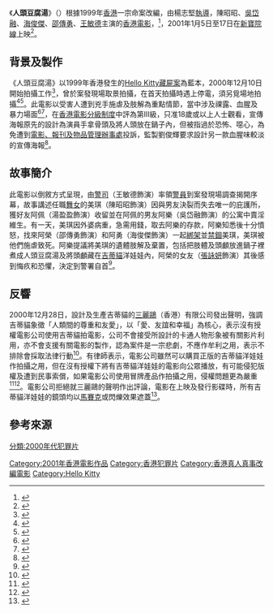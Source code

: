 {{電影資訊框
| 片名     = 人頭豆腐湯
| 電影原名 = {{lang|en|''There Is a Secret in My Soup''}}
| 圖像     = 人頭豆腐湯電影官方海報.jpg
| 圖像大小 = 
| 圖像說明 = 《人頭豆腐湯》電影官方海報
| 導演     = 楊志堅
| 監製     = 劉俊輝
| 製片     = 韋良
| 動作指導 = 
| 編劇     = 蕭逸名、楊志堅
| 劇本     = 
| 故事     = 
| 原著     = [[Hello_Kitty藏屍案|Hello Kitty藏屍案]]
| 旁白     = 
| 統籌     = 
| 主演     = 陳昭昭、[[吳岱融|吳岱融]]、[[海俊傑|海俊傑]]、[[邵傳勇|邵傳勇]]
| 配樂     = 陳國樑
| 主題曲   = 
| 片尾曲   = 
| 攝影     = 簡永祥
| 剪輯     = 郭廷鴻
| 音效     = 
| 製片商   = 三寶影業公司
| 片長     = 81分鐘
| 產地     = {{香港電影產地}}
| 語言     = [[粵語|粵語]]
| 上映日期 = {{Film date|2001|01|05}}
| 發行商   = 寰宇電影公司
| 發行日期 = 
| 公映許可 = 
| 預算     = 
| 票房     = HK$666,470.00
| 前集     = 
| 續集     = 
| 中國大陸片名 = 
| 香港片名 = 
| 澳門片名 = 
| 臺灣片名 = 
| 新加坡片名 = 
| 馬來西亞片名 = 
| 官方網站 = 
}}
《'''人頭豆腐湯'''》（{{lang-en|''There Is a Secret in My Soup''}}）根據1999年[[香港|香港]]一宗命案改編，由楊志堅[[導演|執導]]，陳昭昭、[[吳岱融|吳岱融]]、[[海俊傑|海俊傑]]、[[邵傳勇|邵傳勇]]、[[王敏德|王敏德]]主演的[[香港電影|香港電影]]，<ref>{{cite news|language = zh|url = http://newsbot.lib.cuhk.edu.hk/news/apple/20001228/C07-02.html|title = 陳昭昭 驚覺受害女公關 陰魂不散|publisher = 蘋果日報|date = 2000-12-28|accessdate = 2020-11-04|archive-url = https://web.archive.org/web/20201104052010/http://newsbot.lib.cuhk.edu.hk/news/apple/20001228/C07-02.html|archive-date = 2020-11-04|dead-url = no}}</ref>，2001年1月5日至17日在[[新寶院線|新寶院線]]上映<ref>{{Cite web|url=http://hkmdb.com/db/movies/view.mhtml?id=8935&display_set=big5|title=人頭豆腐湯（2001）|publisher=香港影庫|language=zh|access-date=2020-11-04|archive-url=https://web.archive.org/web/20200814003946/http://hkmdb.com/db/movies/view.mhtml?id=8935&display_set=big5|archive-date=2020-08-14|dead-url=no}}</ref>。

== 背景及製作 ==
《人頭豆腐湯》以1999年香港發生的[[Hello_Kitty藏屍案|Hello Kitty藏屍案]]為藍本，2000年12月10日開始拍攝工作<ref>{{cite news|language = zh|url = http://newsbot.lib.cuhk.edu.hk/news/HKCD/20001211/B08001.html|title = 同題材電影開拍 陳昭昭三點取勝|publisher = 香港商報|date = 2000-12-11|accessdate = 2020-11-05|archive-url = https://web.archive.org/web/20201105115825/http://newsbot.lib.cuhk.edu.hk/news/HKCD/20001211/B08001.html|archive-date = 2020-11-05|dead-url = no}}</ref>，曾於案發現場取景拍攝，在首天拍攝時遇上停電，須另覓場地拍攝<ref>{{cite news|language = zh|url = http://newsbot.lib.cuhk.edu.hk/news/apple/20001215/C15-02.html|title = 陳昭昭 拒返烹屍案現場拍攝|publisher = 蘋果日報|date = 2000-12-15|accessdate = 2020-11-04|archive-url = https://web.archive.org/web/20201104081337/http://newsbot.lib.cuhk.edu.hk/news/apple/20001215/C15-02.html|archive-date = 2020-11-04|dead-url = no}}</ref><ref>{{cite news|language = zh|url = https://hk.appledaily.com/entertainment/20151012/LFD7AAR6JJUZF3OCWXPBT5K5NM/|title = 重提15年前翻拍HelloKitty藏屍案 首日開工全部機唔著女主角稱俾鬼壓|publisher = 蘋果日報|date = 2015-10-12|accessdate = 2020-11-04|archive-url = https://web.archive.org/web/20201104081606/https://hk.appledaily.com/entertainment/20151012/LFD7AAR6JJUZF3OCWXPBT5K5NM/|archive-date = 2020-11-04|dead-url = no}}</ref>。此電影以受害人遭到兇手施虐及肢解為重點情節，當中涉及祼露、血腥及暴力場面<ref>{{cite news|language =zh|url =http://newsbot.lib.cuhk.edu.hk/news/apple/20001230/C14-03.html|title =《人頭豆腐湯》鹽花血雨齊齊灑 昭昭與落選區議員床上激鬥|publisher =蘋果日報|date =2000-12-30|accessdate =2020-11-04|archive-url =https://web.archive.org/web/20201104050241/http://newsbot.lib.cuhk.edu.hk/news/apple/20001230/C14-03.html|archive-date =2020-11-04|dead-url =no}}</ref><ref>{{cite news|author = 林祖傑|language = zh|url = http://newsbot.lib.cuhk.edu.hk/news/mingpao/20001219/C03001.html|title = 拍烹屍案求迫真拳拳到肉 昭昭慘變人肉沙包|publisher = 明報|date = 2000-12-19|accessdate = 2020-11-04|archive-url = https://web.archive.org/web/20201104080632/http://newsbot.lib.cuhk.edu.hk/news/mingpao/20001219/C03001.html|archive-date = 2020-11-04|dead-url = no}}</ref>，在[[香港電影分級制度|香港電影分級制度]]中評為第III級，只准18歲或以上人士觀看，宣傳海報原先的設計為演員手拿骨頭及將人頭放在鍋子內，但被指過於恐怖、噁心，為免遭到[[電影、報刊及物品管理辦事處|電影、報刊及物品管理辦事處]]投訴，監製劉俊輝要求設計另一款血腥味較淡的宣傳海報<ref>{{cite news|language = zh|url = http://newsbot.lib.cuhk.edu.hk/news/apple/20001224/C11-04.html|title = 《人頭豆腐湯》海報 過度血腥|publisher = 蘋果日報|date = 2000-12-24|accessdate = 2020-11-04|archive-url = https://web.archive.org/web/20201104075924/http://newsbot.lib.cuhk.edu.hk/news/apple/20001224/C11-04.html|archive-date = 2020-11-04|dead-url = no}}</ref>。

== 故事簡介 ==
此電影以倒敘方式呈現，由[[警司|警司]]（王敏德飾演）率領[[警員|警員]]到案發現場調查揭開序幕，故事講述任職[[舞女|舞女]]的美琪（陳昭昭飾演）因與男友決裂而失去唯一的庇護所，獲好友阿佩（湯盈盈飾演）收留並在阿佩的男友阿樂（吳岱融飾演）的公寓中賣淫維生。有一天，美琪因外婆病重，急需用錢，取去阿樂的存款，阿樂知悉後十分憤怒，找來阿榮（邵傳勇飾演）和阿勇（海俊傑飾演）一起[[綁架|綁架]]並[[禁錮|禁錮]]美琪，美琪被他們施虐致死。阿樂提議將美琪的遺體肢解及棄置，包括把肢體及頭顱放進鍋子裡煮成人頭豆腐湯及將頭顱藏在[[吉蒂貓|吉蒂貓]]洋娃娃內，阿榮的女友（[[張詠妍|張詠妍]]飾演）其後感到悔疚和恐懼，決定到警署自首<ref>{{Cite web|url=http://big5.ent.qianzhan.com/ent/moviedetail/4043b17f.html|title=人頭豆腐湯電影劇情簡介|publisher=前瞻網娛樂|language=zh|access-date=2020-11-04|archive-url=https://web.archive.org/web/20201104082256/http://big5.ent.qianzhan.com/ent/moviedetail/4043b17f.html|archive-date=2020-11-04|dead-url=no}}</ref>。

== 反響 ==
2000年12月28日，設計及生產吉蒂貓的[[三麗鷗|三麗鷗]]（香港）有限公司發出聲明，強調吉蒂貓象徵「人類間的尊重和友愛」，以「愛、友誼和幸福」為核心，表示沒有授權電影公司使用吉蒂貓拍電影，公司不會接受所設計的卡通人物形象被有關影片利用，亦不會支援有關電影的製作，認為案件是一宗悲劇，不應作牟利之用，表示不排除會採取法律行動<ref>{{cite news|language = zh|url = http://newsbot.lib.cuhk.edu.hk/news/mingpao/20001230/A08002.html|title = 烹屍電影利用吉蒂貓形象 生產商或採法律行動|publisher = 明報|date = 2000-12-30|accessdate = 2020-11-05|archive-url = https://web.archive.org/web/20201105121918/http://newsbot.lib.cuhk.edu.hk/news/mingpao/20001230/A08002.html|archive-date = 2020-11-05|dead-url = no}}</ref>。有律師表示，電影公司雖然可以購買正版的吉蒂貓洋娃娃作拍攝之用，但在沒有授權下將有吉蒂貓洋娃娃的電影向公眾播放，有可能侵犯版權及遭到民事索償，如果電影公司使用冒牌產品作拍攝之用，侵權問題更為嚴重<ref>{{cite news|language = zh|url = http://newsbot.lib.cuhk.edu.hk/news/apple/20001229/A04-01.html|title = 烹屍案電影壞吉蒂貓形象 烹屍案電影壞吉蒂貓形象 生產商：不滿影響人間友愛|publisher = 蘋果日報|date = 2000-12-29|accessdate = 2020-11-04|archive-url = https://web.archive.org/web/20201031114807/http://newsbot.lib.cuhk.edu.hk/news/apple/20001229/A04-01.html|archive-date = 2020-10-31|dead-url = no}}</ref><ref>{{cite news|language = zh|url = http://newsbot.lib.cuhk.edu.hk/news/singtao/20001229/A04004.html|title = 不滿Hello Kitty形象被利用 吉蒂貓代理轟拍烹屍案電影商|publisher = 星島日報|date = 2000-12-29|accessdate = 2020-11-05|archive-url = https://web.archive.org/web/20201105121203/http://newsbot.lib.cuhk.edu.hk/news/singtao/20001229/A04004.html|archive-date = 2020-11-05|dead-url = no}}</ref>。電影公司拒絕就三麗鷗的聲明作出評論，電影在上映及發行影碟時，所有吉蒂貓洋娃娃的鏡頭均以[[馬賽克_(影像處理)|馬賽克]]或閃爍效果遮蓋<ref>{{Cite web|url=https://www.hkfilmblog.com/archives/12489|title=周日講鏟片：格仔掩公仔|date=2009-07-05|publisher=講鏟片|language=zh|access-date=2020-11-05|archive-url=https://web.archive.org/web/20201105124401/https://www.hkfilmblog.com/archives/12489|archive-date=2020-11-05|dead-url=no}}</ref>。

== 參考來源 ==
{{reflist}}

[[Category:2001年香港電影作品|Category:2001年香港電影作品]]
[[Category:香港犯罪片|Category:香港犯罪片]]
[[Category:香港真人真事改編電影|Category:香港真人真事改編電影]]
[[分類:2000年代犯罪片|分類:2000年代犯罪片]]
[[Category:Hello_Kitty|Category:Hello Kitty]]